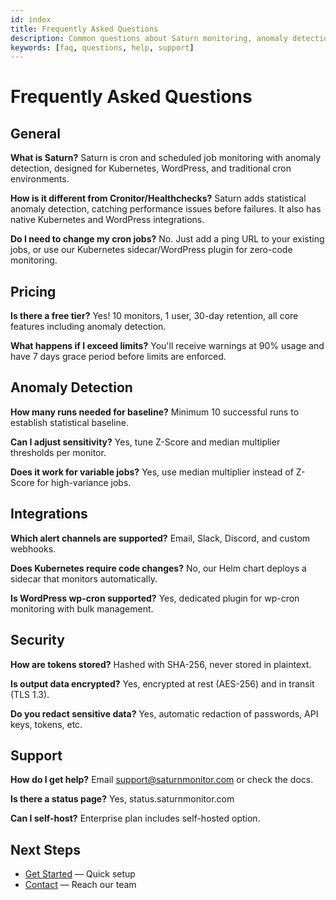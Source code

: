 ```yaml
---
id: index
title: Frequently Asked Questions
description: Common questions about Saturn monitoring, anomaly detection, and integrations
keywords: [faq, questions, help, support]
---
```


# Frequently Asked Questions

## General

**What is Saturn?**
Saturn is cron and scheduled job monitoring with anomaly detection, designed for Kubernetes, WordPress, and traditional cron environments.

**How is it different from Cronitor/Healthchecks?**
Saturn adds statistical anomaly detection, catching performance issues before failures. It also has native Kubernetes and WordPress integrations.

**Do I need to change my cron jobs?**
No. Just add a ping URL to your existing jobs, or use our Kubernetes sidecar/WordPress plugin for zero-code monitoring.

## Pricing

**Is there a free tier?**
Yes! 10 monitors, 1 user, 30-day retention, all core features including anomaly detection.

**What happens if I exceed limits?**
You'll receive warnings at 90% usage and have 7 days grace period before limits are enforced.

## Anomaly Detection

**How many runs needed for baseline?**
Minimum 10 successful runs to establish statistical baseline.

**Can I adjust sensitivity?**
Yes, tune Z-Score and median multiplier thresholds per monitor.

**Does it work for variable jobs?**
Yes, use median multiplier instead of Z-Score for high-variance jobs.

## Integrations

**Which alert channels are supported?**
Email, Slack, Discord, and custom webhooks.

**Does Kubernetes require code changes?**
No, our Helm chart deploys a sidecar that monitors automatically.

**Is WordPress wp-cron supported?**
Yes, dedicated plugin for wp-cron monitoring with bulk management.

## Security

**How are tokens stored?**
Hashed with SHA-256, never stored in plaintext.

**Is output data encrypted?**
Yes, encrypted at rest (AES-256) and in transit (TLS 1.3).

**Do you redact sensitive data?**
Yes, automatic redaction of passwords, API keys, tokens, etc.

## Support

**How do I get help?**
Email support@saturnmonitor.com or check the docs.

**Is there a status page?**
Yes, status.saturnmonitor.com

**Can I self-host?**
Enterprise plan includes self-hosted option.

## Next Steps

- [Get Started](../get-started/overview) — Quick setup
- [Contact](/contact) — Reach our team
